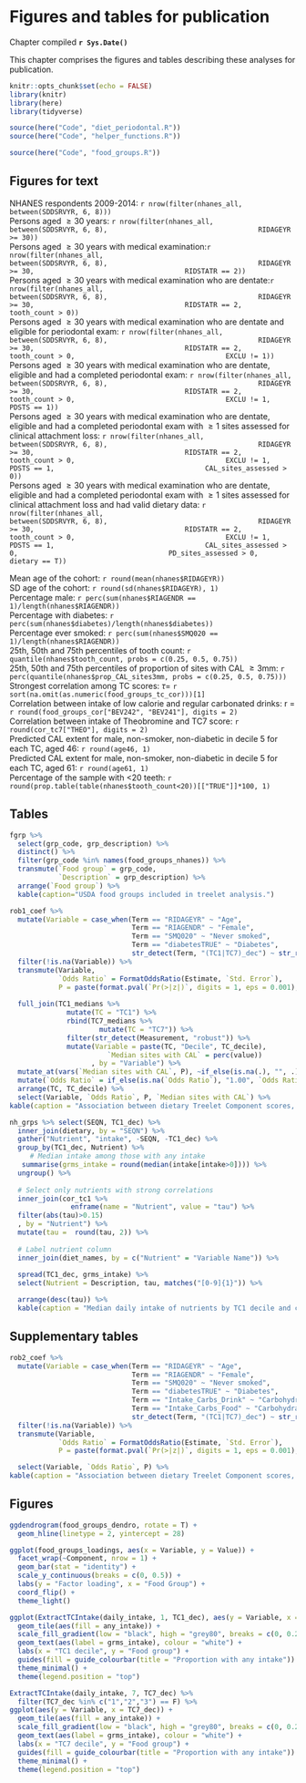 # Figures and tables for publication {#paper}
Chapter compiled **`r Sys.Date()`**

This chapter comprises the figures and tables describing these analyses for publication.

```r
knitr::opts_chunk$set(echo = FALSE)
library(knitr)
library(here)
library(tidyverse)
```


```r
source(here("Code", "diet_periodontal.R"))
source(here("Code", "helper_functions.R"))
```

```r
source(here("Code", "food_groups.R"))
```

## Figures for text
NHANES respondents 2009-2014: `r nrow(filter(nhanes_all, between(SDDSRVYR, 6, 8)))`   
Persons aged $\geq30$ years: `r nrow(filter(nhanes_all, 
                                    between(SDDSRVYR, 6, 8),
                                    RIDAGEYR >= 30))`   
Persons aged $\geq30$ years with medical examination:`r nrow(filter(nhanes_all, 
                                    between(SDDSRVYR, 6, 8),
                                    RIDAGEYR >= 30,
                                    RIDSTATR == 2))`   
Persons aged $\geq30$ years with medical examination who are dentate:`r nrow(filter(nhanes_all, 
                                    between(SDDSRVYR, 6, 8),
                                    RIDAGEYR >= 30,
                                    RIDSTATR == 2,
                                    tooth_count > 0))`   
Persons aged $\geq30$ years with medical examination who are dentate and eligible for periodontal exam:
                            `r nrow(filter(nhanes_all, 
                                    between(SDDSRVYR, 6, 8),
                                    RIDAGEYR >= 30,
                                    RIDSTATR == 2,
                                    tooth_count > 0,
                                    EXCLU != 1))`   
Persons aged $\geq30$ years with medical examination who are dentate, eligible and had a completed periodontal exam:
                            `r nrow(filter(nhanes_all, 
                                    between(SDDSRVYR, 6, 8),
                                    RIDAGEYR >= 30,
                                    RIDSTATR == 2,
                                    tooth_count > 0,
                                    EXCLU != 1,
                                    PDSTS == 1))`   
Persons aged $\geq30$ years with medical examination who are dentate, eligible and had a completed periodontal exam with $\geq1$ sites assessed for clinical attachment loss:
                            `r nrow(filter(nhanes_all, 
                                    between(SDDSRVYR, 6, 8),
                                    RIDAGEYR >= 30,
                                    RIDSTATR == 2,
                                    tooth_count > 0,
                                    EXCLU != 1,
                                    PDSTS == 1,
                                    CAL_sites_assessed > 0))`   
Persons aged $\geq30$ years with medical examination who are dentate, eligible and had a completed periodontal exam with $\geq1$ sites assessed for clinical attachment loss and had valid dietary data:
                            `r nrow(filter(nhanes_all, 
                                    between(SDDSRVYR, 6, 8),
                                    RIDAGEYR >= 30,
                                    RIDSTATR == 2,
                                    tooth_count > 0,
                                    EXCLU != 1,
                                    PDSTS == 1,
                                    CAL_sites_assessed > 0,
                                    PD_sites_assessed > 0,
                                    dietary == T))`   

Mean age of the cohort: `r round(mean(nhanes$RIDAGEYR))`   
SD age of the cohort: `r round(sd(nhanes$RIDAGEYR), 1)`   
Percentage male: `r perc(sum(nhanes$RIAGENDR == 1)/length(nhanes$RIAGENDR))`   
Percentage with diabetes: `r perc(sum(nhanes$diabetes)/length(nhanes$diabetes))`   
Percentage ever smoked: `r perc(sum(nhanes$SMQ020 == 1)/length(nhanes$RIAGENDR))`   
25th, 50th and 75th percentiles of tooth count: `r quantile(nhanes$tooth_count, probs = c(0.25, 0.5, 0.75))`   
25th, 50th and 75th percentiles of proportion of sites with CAL $\geq3$mm: `r perc(quantile(nhanes$prop_CAL_sites3mm, probs = c(0.25, 0.5, 0.75)))`   
Strongest correlation among TC scores: $\tau=$ `r sort(na.omit(as.numeric(food_groups_tc_cor)))[1]`   
Correlation between intake of low calorie and regular carbonated drinks: r = `r round(food_groups_cor["BEV242", "BEV241"], digits = 2)`      
Correlation between intake of Theobromine and TC7 score: `r round(cor_tc7["THEO"], digits = 2)`   
Predicted CAL extent for male, non-smoker, non-diabetic in decile 5 for each TC, aged 46: `r round(age46, 1)`   
Predicted CAL extent for male, non-smoker, non-diabetic in decile 5 for each TC, aged 61: `r round(age61, 1)`    
Percentage of the sample with <20 teeth: `r round(prop.table(table(nhanes$tooth_count<20))[["TRUE"]]*100, 1)`   


## Tables
```r
fgrp %>% 
  select(grp_code, grp_description) %>% 
  distinct() %>%
  filter(grp_code %in% names(food_groups_nhanes)) %>% 
  transmute(`Food group` = grp_code, 
            `Description` = grp_description) %>% 
  arrange(`Food group`) %>% 
  kable(caption="USDA food groups included in treelet analysis.")

```

```r
rob1_coef %>% 
  mutate(Variable = case_when(Term == "RIDAGEYR" ~ "Age",
                              Term == "RIAGENDR" ~ "Female",
                              Term == "SMQ020" ~ "Never smoked",
                              Term == "diabetesTRUE" ~ "Diabetes",
                              str_detect(Term, "(TC1|TC7)_dec") ~ str_replace(Term, "_dec", " Decile "))) %>% 
  filter(!is.na(Variable)) %>% 
  transmute(Variable,         
            `Odds Ratio` = FormatOddsRatio(Estimate, `Std. Error`),
            P = paste(format.pval(`Pr(>|z|)`, digits = 1, eps = 0.001), Sig)) %>% 
  
  full_join(TC1_medians %>% 
              mutate(TC = "TC1") %>% 
              rbind(TC7_medians %>% 
                      mutate(TC = "TC7")) %>% 
              filter(str_detect(Measurement, "robust")) %>% 
              mutate(Variable = paste(TC, "Decile", TC_decile),
                        `Median sites with CAL` = perc(value))
                    , by = "Variable") %>% 
  mutate_at(vars(`Median sites with CAL`, P), ~if_else(is.na(.), "", .)) %>% 
  mutate(`Odds Ratio` = if_else(is.na(`Odds Ratio`), "1.00", `Odds Ratio`)) %>% 
  arrange(TC, TC_decile) %>% 
  select(Variable, `Odds Ratio`, P, `Median sites with CAL`) %>%   
kable(caption = "Association between dietary Treelet Component scores, adjustment variables and extent of clinical attachment loss.")

```

```r
nh_grps %>% select(SEQN, TC1_dec) %>% 
  inner_join(dietary, by = "SEQN") %>% 
  gather("Nutrient", "intake", -SEQN, -TC1_dec) %>% 
  group_by(TC1_dec, Nutrient) %>% 
     # Median intake among those with any intake
   summarise(grms_intake = round(median(intake[intake>0]))) %>% 
  ungroup() %>% 
  
  # Select only nutrients with strong correlations 
  inner_join(cor_tc1 %>% 
               enframe(name = "Nutrient", value = "tau") %>% 
  filter(abs(tau)>0.15)
  , by = "Nutrient") %>%
  mutate(tau =  round(tau, 2)) %>% 
  
  # Label nutrient column
  inner_join(diet_names, by = c("Nutrient" = "Variable Name")) %>% 
  
  spread(TC1_dec, grms_intake) %>%
  select(Nutrient = Description, tau, matches("[0-9]{1}")) %>% 

  arrange(desc(tau)) %>% 
  kable(caption = "Median daily intake of nutrients by TC1 decile and correlation with TC1.")
```
    
    
## Supplementary tables

```r
rob2_coef %>% 
  mutate(Variable = case_when(Term == "RIDAGEYR" ~ "Age",
                              Term == "RIAGENDR" ~ "Female",
                              Term == "SMQ020" ~ "Never smoked",
                              Term == "diabetesTRUE" ~ "Diabetes",
                              Term == "Intake_Carbs_Drink" ~ "Carbohydrate intake - drinks",
                              Term == "Intake_Carbs_Food" ~ "Carbohydrate intake - food",
                              str_detect(Term, "(TC1|TC7)_dec") ~ str_replace(Term, "_dec", " Decile "))) %>% 
  filter(!is.na(Variable)) %>% 
  transmute(Variable,         
            `Odds Ratio` = FormatOddsRatio(Estimate, `Std. Error`),
            P = paste(format.pval(`Pr(>|z|)`, digits = 1, eps = 0.001), Sig)) %>% 

  select(Variable, `Odds Ratio`, P) %>%   
kable(caption = "Association between dietary Treelet Component scores, adjustment variables and extent of clinical attachment loss.")
```

## Figures
```r
ggdendrogram(food_groups_dendro, rotate = T) +
  geom_hline(linetype = 2, yintercept = 28)
```

```r
ggplot(food_groups_loadings, aes(x = Variable, y = Value)) +
  facet_wrap(~Component, nrow = 1) +
  geom_bar(stat = "identity") + 
  scale_y_continuous(breaks = c(0, 0.5)) +
  labs(y = "Factor loading", x = "Food Group") +
  coord_flip() + 
  theme_light()

```

```r
ggplot(ExtractTCIntake(daily_intake, 1, TC1_dec), aes(y = Variable, x = TC1_dec)) +
  geom_tile(aes(fill = any_intake)) +
  scale_fill_gradient(low = "black", high = "grey80", breaks = c(0, 0.2, 0.4, 0.6, 0.8,1), limits = c(0,1)) + 
  geom_text(aes(label = grms_intake), colour = "white") +
  labs(x = "TC1 decile", y = "Food group") +
  guides(fill = guide_colourbar(title = "Proportion with any intake")) +
  theme_minimal() +
  theme(legend.position = "top")
```

```r
ExtractTCIntake(daily_intake, 7, TC7_dec) %>% 
  filter(TC7_dec %in% c("1","2","3") == F) %>% 
ggplot(aes(y = Variable, x = TC7_dec)) +
  geom_tile(aes(fill = any_intake)) +
  scale_fill_gradient(low = "black", high = "grey80", breaks = c(0, 0.2, 0.4, 0.6, 0.8,1), limits = c(0,1)) +  
  geom_text(aes(label = grms_intake), colour = "white") +
  labs(x = "TC7 decile", y = "Food group") +
  guides(fill = guide_colourbar(title = "Proportion with any intake")) +
  theme_minimal() +
  theme(legend.position = "top")
```